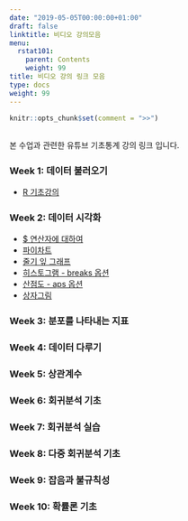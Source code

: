 ```yaml
---
date: "2019-05-05T00:00:00+01:00"
draft: false
linktitle: 비디오 강의모음
menu:
  rstat101:
    parent: Contents
    weight: 99
title: 비디오 강의 링크 모음
type: docs
weight: 99
---
```


```r
knitr::opts_chunk$set(comment = ">>")
```

## 

본 수업과 관련한 유튜브 기초통계 강의 링크 입니다.

### Week 1: 데이터 불러오기

- [R 기초강의](https://youtu.be/KEkaCrwgLrQ)
    

### Week 2: 데이터 시각화

- [$ 연산자에 대하여](https://youtu.be/oGwXUClvik4)
- [파이차트](https://youtu.be/XNPXlwkXvLY)
- [줄기 잎 그래프](https://youtu.be/i8vNsuab0nU)
- [히스토그램 - breaks 옵션](https://youtu.be/MLNSSxMK02A)
- [산점도 - aps 옵션](https://youtu.be/FAn_PHB6hF4)
- [상자그림](https://youtu.be/nmljb3L9DVg)

    
### Week 3: 분포를 나타내는 지표
### Week 4: 데이터 다루기
### Week 5: 상관계수
### Week 6: 회귀분석 기초
### Week 7: 회귀분석 실습
### Week 8: 다중 회귀분석 기초
### Week 9: 잡음과 불규칙성
### Week 10: 확률론 기초
